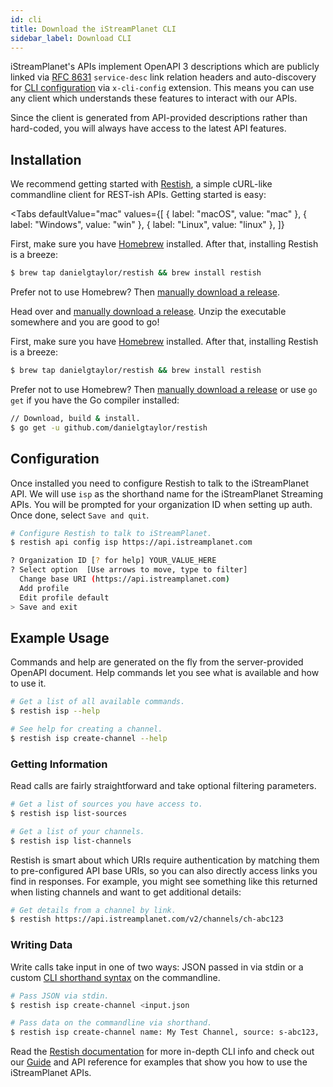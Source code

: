 ```yaml
---
id: cli
title: Download the iStreamPlanet CLI
sidebar_label: Download CLI
---
```



iStreamPlanet's APIs implement OpenAPI 3 descriptions which are publicly linked via [RFC 8631](https://tools.ietf.org/html/rfc8631) `service-desc` link relation headers and auto-discovery for [CLI configuration](https://rest.sh/#/openapi?id=autoconfiguration) via `x-cli-config` extension. This means you can use any client which understands these features to interact with our APIs.

Since the client is generated from API-provided descriptions rather than hard-coded, you will always have access to the latest API features.

## Installation

We recommend getting started with [Restish](https://rest.sh/), a simple cURL-like commandline client for REST-ish APIs. Getting started is easy:

<Tabs
  defaultValue="mac"
  values={[
    { label: "macOS", value: "mac" },
    { label: "Windows", value: "win" },
    { label: "Linux", value: "linux" },
  ]}
>
  <TabItem value="mac">

First, make sure you have [Homebrew](https://brew.sh/) installed. After that, installing Restish is a breeze:

```bash
$ brew tap danielgtaylor/restish && brew install restish
```

Prefer not to use Homebrew? Then [manually download a release](https://github.com/danielgtaylor/restish/releases).

  </TabItem>
  <TabItem value="win">

Head over and [manually download a release](https://github.com/danielgtaylor/restish/releases). Unzip the executable somewhere and you are good to go!

  </TabItem>
  <TabItem value="linux">

First, make sure you have [Homebrew](https://brew.sh/) installed. After that, installing Restish is a breeze:

```bash
$ brew tap danielgtaylor/restish && brew install restish
```

Prefer not to use Homebrew? Then [manually download a release](https://github.com/danielgtaylor/restish/releases) or use `go get` if you have the Go compiler installed:

```bash
// Download, build & install.
$ go get -u github.com/danielgtaylor/restish
```

  </TabItem>
</Tabs>

## Configuration

Once installed you need to configure Restish to talk to the iStreamPlanet API. We will use `isp` as the shorthand name for the iStreamPlanet Streaming APIs. You will be prompted for your organization ID when setting up auth. Once done, select `Save and quit`.

```bash
# Configure Restish to talk to iStreamPlanet.
$ restish api config isp https://api.istreamplanet.com

? Organization ID [? for help] YOUR_VALUE_HERE
? Select option  [Use arrows to move, type to filter]
  Change base URI (https://api.istreamplanet.com)
  Add profile
  Edit profile default
> Save and exit
```

## Example Usage

Commands and help are generated on the fly from the server-provided OpenAPI document. Help commands let you see what is available and how to use it.

```bash
# Get a list of all available commands.
$ restish isp --help

# See help for creating a channel.
$ restish isp create-channel --help
```

### Getting Information

Read calls are fairly straightforward and take optional filtering parameters.

```bash
# Get a list of sources you have access to.
$ restish isp list-sources

# Get a list of your channels.
$ restish isp list-channels
```

Restish is smart about which URIs require authentication by matching them to pre-configured API base URIs, so you can also directly access links you find in responses. For example, you might see something like this returned when listing channels and want to get additional details:

```bash
# Get details from a channel by link.
$ restish https://api.istreamplanet.com/v2/channels/ch-abc123
```

### Writing Data

Write calls take input in one of two ways: JSON passed in via stdin or a custom [CLI shorthand syntax](https://rest.sh/#/shorthand) on the commandline.

```bash
# Pass JSON via stdin.
$ restish isp create-channel <input.json

# Pass data on the commandline via shorthand.
$ restish isp create-channel name: My Test Channel, source: s-abc123, ...
```

Read the [Restish documentation](https://rest.sh/) for more in-depth CLI info and check out our [Guide](/docs/guide/) and API reference for examples that show you how to use the iStreamPlanet APIs.
